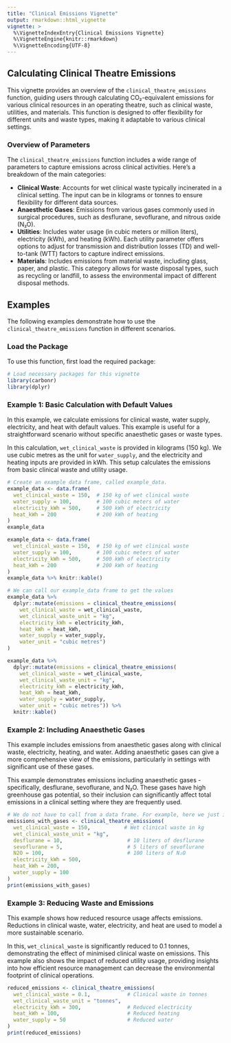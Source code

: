 ```yaml
---
title: "Clinical Emissions Vignette"
output: rmarkdown::html_vignette
vignette: >
  %\VignetteIndexEntry{Clinical Emissions Vignette}
  %\VignetteEngine{knitr::rmarkdown}
  %\VignetteEncoding{UTF-8}
---
```


## Calculating Clinical Theatre Emissions

This vignette provides an overview of the `clinical_theatre_emissions` function, guiding users through calculating CO₂-equivalent emissions for various clinical resources in an operating theatre, such as clinical waste, utilities, and materials. This function is designed to offer flexibility for different units and waste types, making it adaptable to various clinical settings.

### Overview of Parameters

The `clinical_theatre_emissions` function includes a wide range of parameters to capture emissions across clinical activities. Here’s a breakdown of the main categories:

- **Clinical Waste**: Accounts for wet clinical waste typically incinerated in a clinical setting. The input can be in kilograms or tonnes to ensure flexibility for different data sources.
- **Anaesthetic Gases**: Emissions from various gases commonly used in surgical procedures, such as desflurane, sevoflurane, and nitrous oxide (N₂O).
- **Utilities**: Includes water usage (in cubic meters or million liters), electricity (kWh), and heating (kWh). Each utility parameter offers options to adjust for transmission and distribution losses (TD) and well-to-tank (WTT) factors to capture indirect emissions.
- **Materials**: Includes emissions from material waste, including glass, paper, and plastic. This category allows for waste disposal types, such as recycling or landfill, to assess the environmental impact of different disposal methods.

## Examples

The following examples demonstrate how to use the `clinical_theatre_emissions` function in different scenarios.

### Load the Package

To use this function, first load the required package:

```r
# Load necessary packages for this vignette
library(carbonr)
library(dplyr)
```

### Example 1: Basic Calculation with Default Values

In this example, we calculate emissions for clinical waste, water supply, electricity, and heat with default values. This example is useful for a straightforward scenario without specific anaesthetic gases or waste types.

In this calculation, `wet_clinical_waste` is provided in kilograms (150 kg). We use cubic metres as the unit for `water_supply`, and the electricity and heating inputs are provided in kWh. This setup calculates the emissions from basic clinical waste and utility usage.

```r
# Create an example data frame, called example_data.
example_data <- data.frame(
  wet_clinical_waste = 150,  # 150 kg of wet clinical waste
  water_supply = 100,        # 100 cubic meters of water
  electricity_kWh = 500,     # 500 kWh of electricity
  heat_kWh = 200             # 200 kWh of heating
)
example_data
```

```r
example_data <- data.frame(
  wet_clinical_waste = 150,  # 150 kg of wet clinical waste
  water_supply = 100,        # 100 cubic meters of water
  electricity_kWh = 500,     # 500 kWh of electricity
  heat_kWh = 200             # 200 kWh of heating
)
example_data %>% knitr::kable()
```

```r
# We can call our example_data frame to get the values
example_data %>%
  dplyr::mutate(emissions = clinical_theatre_emissions(
    wet_clinical_waste = wet_clinical_waste,
    wet_clinical_waste_unit = "kg",
    electricity_kWh = electricity_kWh,
    heat_kWh = heat_kWh,
    water_supply = water_supply,
    water_unit = "cubic metres")
)
```

```r
example_data %>%
  dplyr::mutate(emissions = clinical_theatre_emissions(
    wet_clinical_waste = wet_clinical_waste,
    wet_clinical_waste_unit = "kg",
    electricity_kWh = electricity_kWh,
    heat_kWh = heat_kWh,
    water_supply = water_supply,
    water_unit = "cubic metres")) %>%
  knitr::kable()
```

### Example 2: Including Anaesthetic Gases

This example includes emissions from anaesthetic gases along with clinical waste, electricity, heating, and water. Adding anaesthetic gases can give a more comprehensive view of the emissions, particularly in settings with significant use of these gases.

This example demonstrates emissions including anaesthetic gases - specifically, desflurane, sevoflurane, and N₂O. These gases have high greenhouse gas potential, so their inclusion can significantly affect total emissions in a clinical setting where they are frequently used.

```r
# We do not have to call from a data frame. For example, here we just input the values
emissions_with_gases <- clinical_theatre_emissions(
  wet_clinical_waste = 150,           # Wet clinical waste in kg
  wet_clinical_waste_unit = "kg",
  desflurane = 10,                     # 10 liters of desflurane
  sevoflurane = 5,                     # 5 liters of sevoflurane
  N2O = 100,                           # 100 liters of N₂O
  electricity_kWh = 500,
  heat_kWh = 200,
  water_supply = 100
)
print(emissions_with_gases)
```

### Example 3: Reducing Waste and Emissions

This example shows how reduced resource usage affects emissions. Reductions in clinical waste, water, electricity, and heat are used to model a more sustainable scenario.

In this, `wet_clinical_waste` is significantly reduced to 0.1 tonnes, demonstrating the effect of minimised clinical waste on emissions. This example also shows the impact of reduced utility usage, providing insights into how efficient resource management can decrease the environmental footprint of clinical operations.

```r
reduced_emissions <- clinical_theatre_emissions(
  wet_clinical_waste = 0.1,            # Clinical waste in tonnes
  wet_clinical_waste_unit = "tonnes",
  electricity_kWh = 300,               # Reduced electricity
  heat_kWh = 100,                      # Reduced heating
  water_supply = 50                    # Reduced water
)
print(reduced_emissions)
```
